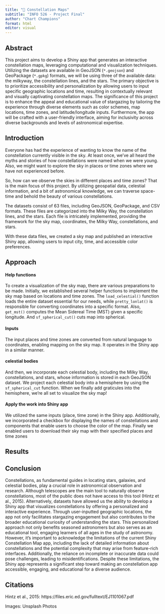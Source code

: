 ```yaml
---
title: "🌠 Constellation Maps"
subtitle: "INFO 526 - Project Final"
author: "Chart Champions"
format: html
editor: visual
---
```


## Abstract

This project aims to develop a Shiny app that generates an interactive constellation maps, leveraging computational and visualization techniques. Utilizing the datasets are available in GeoJSON (`*.geojson`) and GeoPackage (`*.gpkg`) formats, we will be using three of the available data: the milkyway, the constellation lines, and the stars. The primary objective is to prioritize accessibility and personalization by allowing users to input specific geographic locations and time, resulting in contextually relevant and visually captivating constellation maps. The significance of this project is to enhance the appeal and educational value of stargazing by tailoring the experience through diverse elements such as color schemes, map locations, time zones, and latitude/longitude inputs. Furthermore, the app will be crafted with a user-friendly interface, aiming for inclusivity across diverse backgrounds and levels of astronomical expertise.

## Introduction

Everyone has had the experience of wanting to know the name of the constellation currently visible in the sky. At least once, we've all heard the myths and stories of how constellations were named when we were young. Also, we might want to explore the sky in places or time zones where we have not experienced before.

So, how can we observe the skies in different places and time zones? That is the main focus of this project. By utilizing geospatial data, celestial information, and a bit of astronomical knowledge, we can traverse space-time and behold the beauty of various constellations.

The datasets consist of 63 files, including GeoJSON, GeoPackage, and CSV formats. These files are categorized into the Milky Way, the constellation lines, and the stars. Each file is intricately implemented, providing the framework for the sky map, coordinates, the Milky Way, constellations, and stars.

With these data files, we created a sky map and published an interactive Shiny app, allowing users to input city, time, and accessible color preferences.

## Approach

#### Help functions

To create a visualization of the sky map, there are various preparations to be made. Initially, we established several helper functions to implement the sky map based on locations and time zones. The `load_celestial()` function loads the entire dataset essential for our needs, while `pretty_lonlat()` is responsible for converting coordinates into a specific format. Also, `get_mst()` computes the Mean Sidereal Time (MST) given a specific longitude. And `sf_spherical_cut()` cuts map into spherical.

#### Inputs

The input places and time zones are converted from natural language to coordinates, enabling mapping on the sky map. It operates in the Shiny app in a similar manner.

#### celestial bodies

And then, we incorporate each celestial body, including the Milky Way, constellations, and stars, whose information is stored in each GeoJSON dataset. We project each celestial body into a hemisphere by using the `sf_spherical_cut` function. When we finally add graticules into the hemisphere, we're all set to visualize the sky map!

#### Apply the work into Shiny app

We utilized the same inputs (place, time zone) in the Shiny app. Additionally, we incorporated a checkbox for displaying the names of constellations and components that enable users to choose the color of the map. Finally we enabled users to download their sky map with their specified places and time zones

## Results

## Conclusion

Constellations, as fundamental guides in locating stars, galaxies, and celestial bodies, play a crucial role in astronomical observation and research. Although telescopes are the main tool to naturally observe constellations, most of the public does not have access to this tool (Hintz et al., 2015). Alternatively, datasets have allowed us the ability to develop a Shiny app that visualizes constellations by offering a personalized and interactive experience. Through user-inputted geographic locations, the app not only facilitates stargazing engagement but also contributes to the broader educational curiosity of understanding the stars. This personalized approach not only benefits seasoned astronomers but also serves as an educational tool, engaging learners of all ages in the study of astronomy. However, it's important to acknowledge the limitations of the current Shiny Constellation Map app, including the lack of detailed information about constellations and the potential complexity that may arise from feature-rich interfaces. Additionally, the reliance on incomplete or inaccurate data could pose challenges, leading to misidentifications. Despite these limitations, the Shiny app represents a significant step toward making an constellation app accessible, engaging, and educational for a diverse audience.

## Citations

Hintz et al., 2015: https://files.eric.ed.gov/fulltext/EJ1101067.pdf

Images: Unsplash Photos
